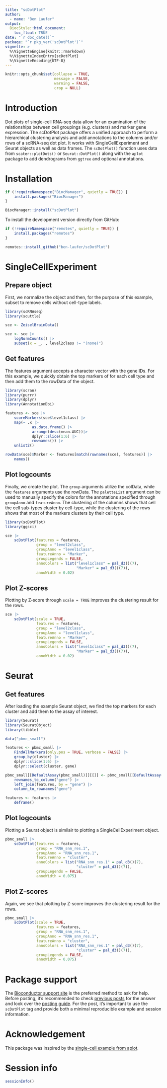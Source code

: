 ```yaml
---
title: "scDotPlot"
author: 
  - name: "Ben Laufer"
output: 
  BiocStyle::html_document:
    toc_float: TRUE
date: "`r doc_date()`"
package: "`r pkg_ver('scDotPlot')`"
vignette: >
  %\VignetteEngine{knitr::rmarkdown}
  %\VignetteIndexEntry{scDotPlot}
  %\VignetteEncoding{UTF-8}  
---
```


```r
knitr::opts_chunk$set(collapse = TRUE,
                      message = FALSE,
                      warning = FALSE,
                      crop = NULL)
```

# Introduction

Dot plots of single-cell RNA-seq data allow for an examination of the relationships between cell groupings (e.g. clusters) and marker gene expression. The scDotPlot package offers a unified approach to perform a hierarchical clustering analysis and add annotations to the columns and/or rows of a scRNA-seq dot plot. It works with SingleCellExperiment and Seurat objects as well as data frames. The `scDotPlot()` function uses data from `scater::plotDots()` or `Seurat::DotPlot()` along with the `aplot` package to add dendrograms from `ggtree` and optional annotations.

# Installation

```r
if (!requireNamespace("BiocManager", quietly = TRUE)) {
    install.packages("BiocManager")
}

BiocManager::install("scDotPlot")
```

To install the development version directly from GitHub:

```r
if (!requireNamespace("remotes", quietly = TRUE)) {
    install.packages("remotes")
}

remotes::install_github("ben-laufer/scDotPlot")
```

# SingleCellExperiment

## Prepare object

First, we normalize the object and then, for the purpose of this example, subset to remove cells without cell-type labels.

```r
library(scRNAseq)
library(scuttle)

sce <- ZeiselBrainData()

sce <- sce |> 
    logNormCounts() |>  
    subset(x = _, , level2class != "(none)")
```

## Get features

The features argument accepts a character vector with the gene IDs. For this example, we quickly obtain the top markers of for each cell type and then add them to the rowData of the object.

```r
library(scran)
library(purrr)
library(dplyr)
library(AnnotationDbi)

features <- sce |>
    scoreMarkers(sce$level1class) |>
    map(~ .x |>
            as.data.frame() |>
            arrange(desc(mean.AUC))|>
            dplyr::slice(1:6) |>
            rownames()) |> 
    unlist2()

rowData(sce)$Marker <- features[match(rownames(sce), features)] |>
    names()
```

## Plot logcounts

Finally, we create the plot. The `group` arguments utilize the colData, while the `features` arguments use the rowData. The `paletteList` argument can be used to manually specify the colors for the annotations specified through `groupAnno` and `featureAnno`. The clustering of the columns shows that cell the cell sub-types cluster by cell-type, while the clustering of the rows shows that most of the markers clusters by their cell type.

```r
library(scDotPlot)
library(ggsci)

sce |>
    scDotPlot(features = features,
              group = "level2class",
              groupAnno = "level1class",
              featureAnno = "Marker",
              groupLegends = FALSE,
              annoColors = list("level1class" = pal_d3()(7),
                                "Marker" = pal_d3()(7)),
              annoWidth = 0.02)
```

## Plot Z-scores

Plotting by Z-score through `scale = TRUE` improves the clustering result for the rows.

```r
sce |>
    scDotPlot(scale = TRUE,
              features = features,
              group = "level2class",
              groupAnno = "level1class",
              featureAnno = "Marker",
              groupLegends = FALSE,
              annoColors = list("level1class" = pal_d3()(7),
                                "Marker" = pal_d3()(7)),
              annoWidth = 0.02)
```

# Seurat

## Get features

After loading the example Seurat object, we find the top markers for each cluster and add them to the assay of interest.

```r
library(Seurat)
library(SeuratObject)
library(tibble)

data("pbmc_small")

features <- pbmc_small |>
    FindAllMarkers(only.pos = TRUE, verbose = FALSE) |>
    group_by(cluster) |>
    dplyr::slice(1:6) |>
    dplyr::select(cluster, gene)

pbmc_small[[DefaultAssay(pbmc_small)]][[]] <- pbmc_small[[DefaultAssay(pbmc_small)]][[]] |>
    rownames_to_column("gene") |> 
    left_join(features, by = "gene") |> 
    column_to_rownames("gene")

features <- features |> 
    deframe()
```

## Plot logcounts

Plotting a Seurat object is similair to plotting a SingleCellExperiment object. 

```r
pbmc_small |>
    scDotPlot(features = features,
              group = "RNA_snn_res.1",
              groupAnno = "RNA_snn_res.1",
              featureAnno = "cluster",
              annoColors = list("RNA_snn_res.1" = pal_d3()(7),
                                "cluster" = pal_d3()(7)),
              groupLegends = FALSE,
              annoWidth = 0.075)
```

## Plot Z-scores

Again, we see that plotting by Z-score improves the clustering result for the rows.

```r
pbmc_small |>
    scDotPlot(scale = TRUE,
              features = features,
              group = "RNA_snn_res.1",
              groupAnno = "RNA_snn_res.1",
              featureAnno = "cluster",
              annoColors = list("RNA_snn_res.1" = pal_d3()(7),
                                "cluster" = pal_d3()(7)),
              groupLegends = FALSE,
              annoWidth = 0.075)
```

# Package support

The [Bioconductor support site](https://support.bioconductor.org/) is the preferred method to ask for help. Before posting, it's recommended to check [previous posts](https://support.bioconductor.org/tag/scDotPlot/) for the answer and look over the [posting guide](http://www.bioconductor.org/help/support/posting-guide/). For the post, it's important to use the `scDotPlot` tag and provide both a minimal reproducible example and session information.

# Acknowledgement 

This package was inspired by the [single-cell example from aplot](https://yulab-smu.top/pkgdocs/aplot.html#a-single-cell-example).

# Session info

```r
sessionInfo()
```
